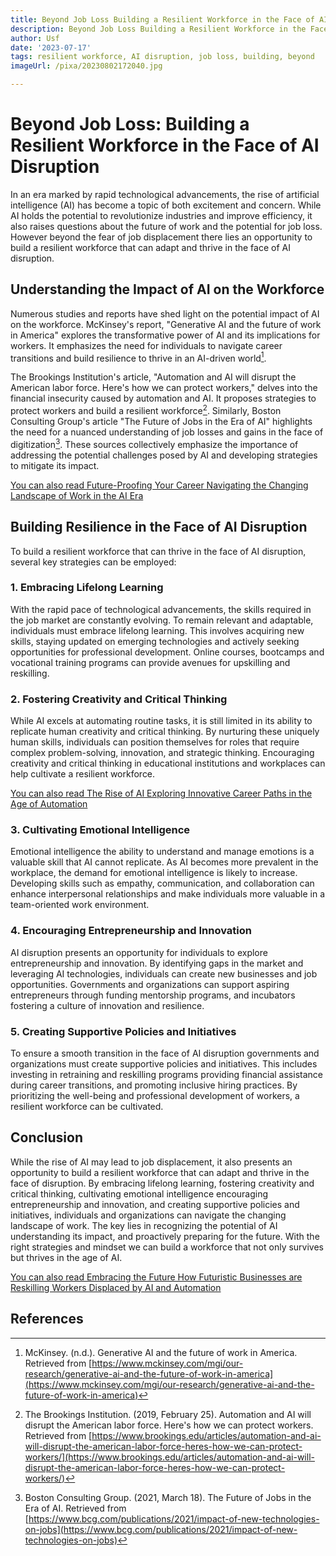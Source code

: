 ```yaml
---
title: Beyond Job Loss Building a Resilient Workforce in the Face of AI Disruption
description: Beyond Job Loss Building a Resilient Workforce in the Face of AI Disruption
author: Usf
date: '2023-07-17'
tags: resilient workforce, AI disruption, job loss, building, beyond
imageUrl: /pixa/20230802172040.jpg

---
```

# Beyond  Job Loss: Building a Resilient Workforce in the Face of  AI  Disruption

In an era marked  by rapid technological advancements, the rise of artificial intelligence (AI)  has  become a topic of both excitement and concern. While AI  holds the potential to  revolutionize industries and improve efficiency, it also raises questions  about the future of work  and  the potential  for job loss. However beyond the fear of job displacement there lies an opportunity to build  a  resilient  workforce  that can adapt and thrive  in the  face of AI disruption.

## Understanding the Impact  of AI on the Workforce

Numerous studies and  reports have shed light on  the potential impact of AI  on the workforce. McKinsey's report, "Generative AI and the future of work in America" explores the transformative power of  AI and its implications for workers. It  emphasizes the need  for individuals to navigate career transitions and build resilience to thrive in an AI-driven world[^1^].

The Brookings Institution's article, "Automation and AI will disrupt the American labor force. Here's how we can protect workers," delves  into  the financial insecurity  caused by automation and  AI. It proposes strategies to protect  workers and build  a resilient workforce[^2^]. Similarly, Boston Consulting Group's article "The Future of Jobs in the Era of AI" highlights the need for a nuanced understanding of job losses and gains in the face of digitization[^3^]. These sources collectively emphasize the importance of addressing the potential challenges posed by AI and developing strategies to  mitigate its impact.

[You  can also  read Future-Proofing Your Career Navigating the Changing Landscape of Work in the  AI Era](Future-Proofing%20Your%20Career%20Navigating%20the%20Changing%20Landscape%20of%20Work%20in%20the%20AI%20Era)


## Building Resilience in the Face of AI Disruption

To  build a  resilient workforce that can thrive in the face of AI disruption, several key strategies can be employed:

### 1. Embracing Lifelong Learning

With the rapid pace of technological advancements, the skills  required in the job market are constantly evolving. To remain relevant and adaptable, individuals must embrace lifelong learning. This involves acquiring new skills, staying updated on emerging  technologies and  actively seeking opportunities for professional development. Online courses, bootcamps and vocational training programs can provide avenues for  upskilling and reskilling.

### 2. Fostering Creativity and Critical Thinking

While AI excels at automating routine tasks, it is still limited  in its ability to replicate human creativity and critical thinking. By nurturing these uniquely human skills,  individuals can position themselves for  roles that require complex problem-solving, innovation, and  strategic thinking. Encouraging creativity and critical  thinking in  educational institutions and workplaces can help cultivate a resilient  workforce.

[You can also read The Rise of AI Exploring Innovative Career Paths in the Age of Automation](The%20Rise%20of%20AI%20Exploring%20Innovative%20Career%20Paths%20in%20the%20Age%20of%20Automation)


### 3. Cultivating Emotional Intelligence

Emotional intelligence the ability to understand  and manage emotions is a valuable skill that AI cannot replicate. As AI becomes more prevalent  in the workplace, the demand for emotional intelligence is likely to increase.  Developing skills such  as empathy,  communication, and collaboration can enhance interpersonal relationships and make individuals  more valuable in a team-oriented work environment.

### 4. Encouraging Entrepreneurship and Innovation

AI disruption presents an opportunity for individuals  to explore entrepreneurship and innovation. By identifying gaps in the  market and leveraging AI technologies, individuals can  create new businesses and job opportunities. Governments  and organizations can support aspiring entrepreneurs through funding mentorship programs, and incubators fostering a culture of innovation and resilience.

### 5.  Creating Supportive Policies and Initiatives

To ensure a smooth transition in the face of AI disruption governments  and organizations must create supportive policies and initiatives. This includes investing in retraining and reskilling programs providing financial  assistance  during career transitions, and promoting inclusive hiring practices. By  prioritizing the well-being  and professional development of workers, a resilient workforce can be cultivated.

## Conclusion

While the rise of AI may lead to job displacement, it also presents  an opportunity to build a resilient workforce that can  adapt and thrive  in the face of disruption. By embracing lifelong learning, fostering creativity  and critical thinking, cultivating emotional intelligence encouraging entrepreneurship and innovation, and creating supportive policies and initiatives, individuals  and organizations can navigate the changing landscape of work. The key lies  in recognizing the potential of AI understanding its impact, and proactively preparing for the future. With the right strategies  and mindset we can build a workforce that not only survives but thrives in the age of AI.

[You can also read Embracing the Future How Futuristic Businesses  are Reskilling Workers Displaced by AI and Automation](Embracing%20the%20Future%20How%20Futuristic%20Businesses%20are%20Reskilling%20Workers%20Displaced%20by%20AI%20and%20Automation)


## References

[^1^]: McKinsey. (n.d.). Generative  AI and the future of work in America. Retrieved from  [https://www.mckinsey.com/mgi/our-research/generative-ai-and-the-future-of-work-in-america](https://www.mckinsey.com/mgi/our-research/generative-ai-and-the-future-of-work-in-america)

[^2^]: The Brookings Institution. (2019, February 25). Automation and AI will disrupt the American labor force. Here's how we can protect workers. Retrieved from [https://www.brookings.edu/articles/automation-and-ai-will-disrupt-the-american-labor-force-heres-how-we-can-protect-workers/](https://www.brookings.edu/articles/automation-and-ai-will-disrupt-the-american-labor-force-heres-how-we-can-protect-workers/)

[^3^]: Boston Consulting  Group. (2021, March 18). The Future of Jobs  in the Era of AI. Retrieved  from [https://www.bcg.com/publications/2021/impact-of-new-technologies-on-jobs](https://www.bcg.com/publications/2021/impact-of-new-technologies-on-jobs)